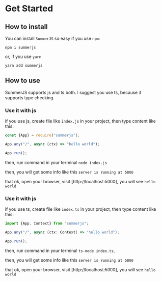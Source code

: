 # Get Started

## How to install

You can install `SummerJS` so easy if you use `npm`:
```
npm i summerjs
```
or, if you use `yarn`
```
yarn add summerjs
```

## How to use

SummerJS supports js and ts both. I suggest you use ts, because it supports type checking.

### Use it with js
if you use js, create file like `index.js` in your project, then type content like this:

```js
const {App} = require("summerjs");

App.any("/", async (ctx) => "hello world");

App.run();
```
then, run command in your terminal `node index.js`

then, you will get some info like this `server is running at 5000`

that ok, open your browser, visit [http://localhost:5000], you will see `hello world`

### Use it with js
if you use ts, create file like `index.ts` in your project, then type content like this:
```ts
import {App, Context} from "summerjs";

App.any("/", async (ctx: Context) => "hello world");

App.run();
```
then, run command in your terminal `ts-node index.ts`,

then, you will get some info like this `server is running at 5000`

that ok, open your browser, visit [http://localhost:5000], you will see `hello world`
